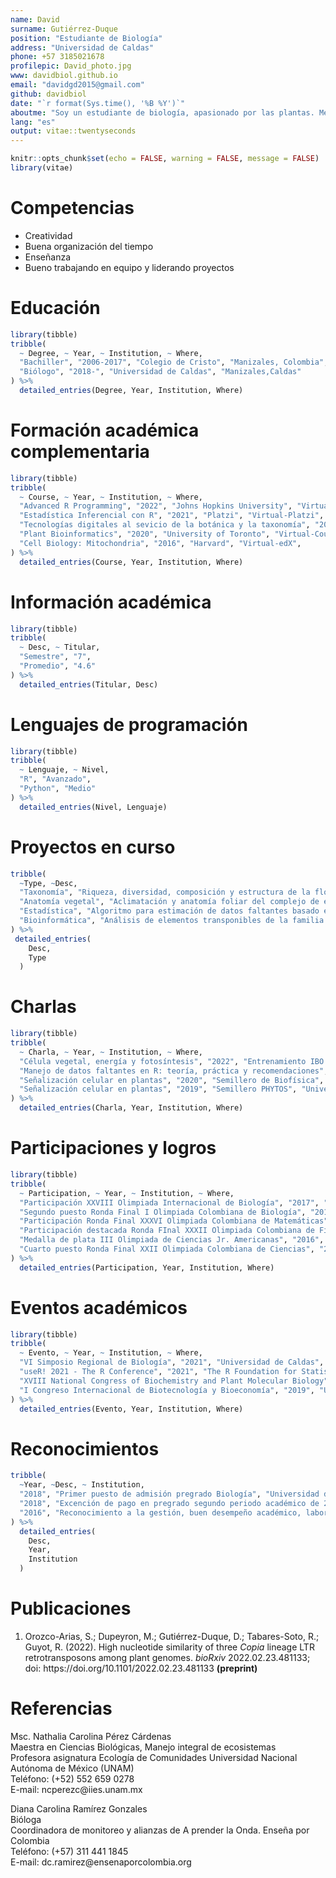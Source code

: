```yaml
---
name: David
surname: Gutiérrez-Duque
position: "Estudiante de Biología"
address: "Universidad de Caldas"
phone: +57 3185021678
profilepic: David_photo.jpg
www: davidbiol.github.io
email: "davidgd2015@gmail.com"
github: davidbiol
date: "`r format(Sys.time(), '%B %Y')`"
aboutme: "Soy un estudiante de biología, apasionado por las plantas. Me encanta aprender y enseñar utilizando diferentes herramientas disponibles."
lang: "es"
output: vitae::twentyseconds
---
```


```r
knitr::opts_chunk$set(echo = FALSE, warning = FALSE, message = FALSE)
library(vitae)
```

# Competencias

 * Creatividad
 * Buena organización del tiempo
 * Enseñanza
 * Bueno trabajando en equipo y liderando proyectos

# Educación

```r
library(tibble)
tribble(
  ~ Degree, ~ Year, ~ Institution, ~ Where,
  "Bachiller", "2006-2017", "Colegio de Cristo", "Manizales, Colombia",
  "Biólogo", "2018-", "Universidad de Caldas", "Manizales,Caldas"
) %>% 
  detailed_entries(Degree, Year, Institution, Where)
```

# Formación académica complementaria

```r
library(tibble)
tribble(
  ~ Course, ~ Year, ~ Institution, ~ Where,
  "Advanced R Programming", "2022", "Johns Hopkins University", "Virtual-Coursera",
  "Estadística Inferencial con R", "2021", "Platzi", "Virtual-Platzi",
  "Tecnologías digitales al sevicio de la botánica y la taxonomía", "2021", "", "VI Simposio Regional de Biología",
  "Plant Bioinformatics", "2020", "University of Toronto", "Virtual-Coursera",
  "Cell Biology: Mitochondria", "2016", "Harvard", "Virtual-edX",
) %>% 
  detailed_entries(Course, Year, Institution, Where)
```

# Información académica

```r
library(tibble)
tribble(
  ~ Desc, ~ Titular,
  "Semestre", "7",
  "Promedio", "4.6"
) %>% 
  detailed_entries(Titular, Desc)
```

# Lenguajes de programación

```r
library(tibble)
tribble(
  ~ Lenguaje, ~ Nivel,
  "R", "Avanzado",
  "Python", "Medio"
) %>% 
  detailed_entries(Nivel, Lenguaje)
```

# Proyectos en curso

```r
tribble(
  ~Type, ~Desc,
  "Taxonomía", "Riqueza, diversidad, composición y estructura de la flora vascular del bosque Monteleón.",
  "Anatomía vegetal", "Aclimatación y anatomía foliar del complejo de especies Anthurium scandens (Aubl.) Engl. y Anthurium obtusum (Engl.) Grayum en el departamento de Caldas, Colombia.",
  "Estadística", "Algoritmo para estimación de datos faltantes basado en regresiones lineales iteradas y penalizadas.",
  "Bioinformática", "Análisis de elementos transponibles de la familia Copia en plantas utilizando Deep Learning."
) %>% 
 detailed_entries(
    Desc,
    Type
  )
```

# Charlas

```r
library(tibble)
tribble(
  ~ Charla, ~ Year, ~ Institution, ~ Where,
  "Célula vegetal, energía y fotosíntesis", "2022", "Entrenamiento IBO 2022", "",
  "Manejo de datos faltantes en R: teoría, práctica y recomendaciones", "2021", "datasketch", "Bogotá R Users Group",
  "Señalización celular en plantas", "2020", "Semillero de Biofísica", "Universidad de Caldas",
  "Señalización celular en plantas", "2019", "Semillero PHYTOS", "Universidad de Caldas"
) %>% 
  detailed_entries(Charla, Year, Institution, Where)
```

# Participaciones y logros

```r
library(tibble)
tribble(
  ~ Participation, ~ Year, ~ Institution, ~ Where,
  "Participación XXVIII Olimpiada Internacional de Biología", "2017", "University of Warwick", "Warwick, Reino Unido",
  "Segundo puesto Ronda Final I Olimpiada Colombiana de Biología", "2017", "Universidad Antonio Nariño", "Bogotá, Colombia",
  "Participación Ronda Final XXXVI Olimpiada Colombiana de Matemáticas", "2017", "Universidad Antonio Nariño", "Bogotá, Colombia",
  "Participación destacada Ronda FInal XXXII Olimpiada Colombiana de Física", "2016", "Universidad Antonio Nariño", "Bogotá, Colombia",
  "Medalla de plata III Olimpiada de Ciencias Jr. Americanas", "2016", "", "Cartagena, Colombia",
  "Cuarto puesto Ronda Final XXII Olimpiada Colombiana de Ciencias", "2016", "Universidad Antonio Nariño", "Bogotá, Colombia"
) %>% 
  detailed_entries(Participation, Year, Institution, Where)
```

# Eventos académicos

```r
library(tibble)
tribble(
  ~ Evento, ~ Year, ~ Institution, ~ Where,
  "VI Simposio Regional de Biología", "2021", "Universidad de Caldas", "Asistente",
  "useR! 2021 - The R Conference", "2021", "The R Foundation for Statistical Computing", "Asistente",
  "XVIII National Congress of Biochemistry and Plant Molecular Biology", "2019", "Mérida, México", "Asistente",
  "I Congreso Internacional de Biotecnología y Bioeconomía", "2019", "Universidad Tecnológica de Pereira", "Asistente",
) %>% 
  detailed_entries(Evento, Year, Institution, Where)
```

# Reconocimientos

```r
tribble(
  ~Year, ~Desc, ~ Institution,
  "2018", "Primer puesto de admisión pregrado Biología", "Universidad de Caldas",
  "2018", "Excención de pago en pregrado segundo periodo académico de 2018", "Universidad Nacional de Colombia, Bogotá",
  "2016", "Reconocimiento a la gestión, buen desempeño académico, laboral y/o talento excepcional", "Secretaría de Educación de Caldas"
) %>% 
  detailed_entries(
    Desc, 
    Year,
    Institution
  )
```

# Publicaciones

1. Orozco-Arias, S.; Dupeyron, M.; Gutiérrez-Duque, D.; Tabares-Soto, R.; Guyot, R. (2022). High nucleotide similarity of three _Copia_ lineage LTR retrotransposons among plant genomes. _bioRxiv_ 2022.02.23.481133; doi: https://doi.org/10.1101/2022.02.23.481133  __(preprint)__

# Referencias

Msc. Nathalia Carolina Pérez Cárdenas  
Maestra en Ciencias Biológicas, Manejo integral de ecosistemas  
Profesora asignatura Ecología de Comunidades Universidad Nacional Autónoma de México (UNAM)  
Teléfono: (+52) 552 659 0278  
E-mail: ncperezc@iies.unam.mx  

Diana Carolina Ramírez Gonzales  
Bióloga  
Coordinadora de monitoreo y alianzas de A prender la Onda. Enseña por Colombia  
Teléfono: (+57) 311 441 1845  
E-mail: dc.ramirez@ensenaporcolombia.org   
